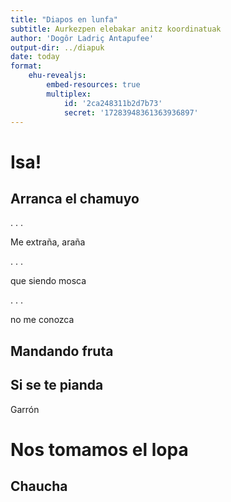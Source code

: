 ```yaml
---
title: "Diapos en lunfa"
subtitle: Aurkezpen elebakar anitz koordinatuak
author: 'Dogôr Ladriç Antapufee'
output-dir: ../diapuk
date: today
format: 
    ehu-revealjs:
        embed-resources: true
        multiplex: 
            id: '2ca248311b2d7b73'
            secret: '17283948361363936897'
---
```


# Isa!

## Arranca el chamuyo

. . .

Me extraña, araña

. . .

que siendo mosca

. . .

no me conozca

## Mandando fruta

::: {.callout-note}
## Si se te pianda
Garrón
:::

# Nos tomamos el lopa

## Chaucha